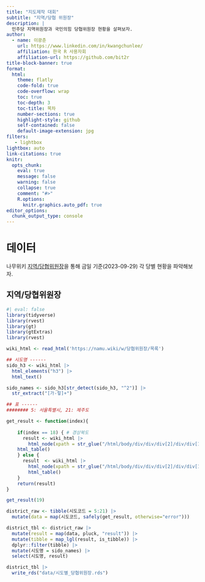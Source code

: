 ```yaml
---
title: "지도제작 대회"
subtitle: "지역/당협 위원장"
description: |
  민주당 지역위원장과 국민의힘 당협위원장 현황을 살펴보자.
author:
  - name: 이광춘
    url: https://www.linkedin.com/in/kwangchunlee/
    affiliation: 한국 R 사용자회
    affiliation-url: https://github.com/bit2r
title-block-banner: true
format:
  html:
    theme: flatly
    code-fold: true
    code-overflow: wrap
    toc: true
    toc-depth: 3
    toc-title: 목차
    number-sections: true
    highlight-style: github    
    self-contained: false
    default-image-extension: jpg
filters:
   - lightbox
lightbox: auto
link-citations: true
knitr:
  opts_chunk: 
    eval: true
    message: false
    warning: false
    collapse: true
    comment: "#>" 
    R.options:
      knitr.graphics.auto_pdf: true
editor_options: 
  chunk_output_type: console
---
```


# 데이터

나무위키 [지역/당협위원장](https://namu.wiki/w/당협위원장/목록)을 통해 금일 기준(2023-09-29) 각 당별 현황을 파악해보자.

## 지역/당협위원장

```r
#| eval: false
library(tidyverse)
library(rvest)
library(gt)
library(gtExtras)
library(rvest)

wiki_html <- read_html('https://namu.wiki/w/당협위원장/목록')

## 시도명 ------
sido_h3 <- wiki_html |> 
  html_elements("h3") |> 
  html_text()

sido_names <- sido_h3[str_detect(sido_h3, "^2")] |> 
  str_extract("[가-힣]+")

## 표 ------
######## 5: 서울특별시, 21: 제주도

get_result <- function(index){
  
    if(index == 18) { # 경상북도
      result <- wiki_html |>
        html_node(xpath = str_glue("/html/body/div/div/div[2]/div/div[1]/div[5]/div/div/div/div[3]/div/div/div/div/div/div/div/div/div/div[10]/div/div/div/div/div[1]/div/div[{index}]/div[4]/table")) |>
    html_table()
    } else {
      result  <- wiki_html |>
        html_node(xpath = str_glue("/html/body/div/div/div[2]/div/div[1]/div[5]/div/div/div/div[3]/div/div/div/div/div/div/div/div/div/div[10]/div/div/div/div/div[1]/div/div[{index}]/div[3]/table")) |>
        html_table()
    }
    return(result)
}

get_result(19)

district_raw <- tibble(시도코드 = 5:21) |> 
  mutate(data = map(시도코드, safely(get_result, otherwise="error")))

district_tbl <- district_raw |> 
  mutate(result = map(data, pluck, "result")) |> 
  mutate(tibble = map_lgl(result, is_tibble)) |> 
  dplyr::filter(tibble) |> 
  mutate(시도명 = sido_names) |> 
  select(시도명, result)

district_tbl |> 
  write_rds("data/시도별_당협위원장.rds")

```
